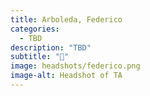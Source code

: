 ```yaml
---
title: Arboleda, Federico
categories: 
  - TBD
description: "TBD"
subtitle: "🔗"
image: headshots/federico.png
image-alt: Headshot of TA
---
```

